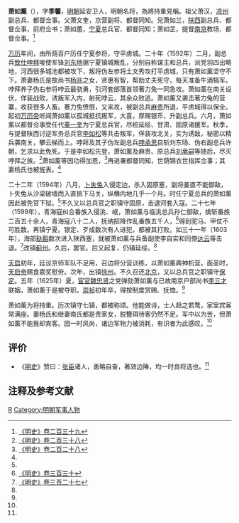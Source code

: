 {{Infobox Biography
| subject_name   = 蕭如薰
| image_name     = 
| image_size     = 
| image_caption  =
| date_of_birth  = 16世纪
| place_of_birth = [[明朝|明朝]]
| date_of_death  = 1628年
| place_of_death = [[明朝|明朝]]
| occupation     = [[明朝|明朝]]将领
}}

'''萧如薰'''（{{bd|16世纪||1628年|catIdx=X}}），字'''季馨'''，[[明朝|明朝]]延安卫人，明朝名将，為將持重見稱。祖父萧汉，[[凉州|凉州]]副总兵、都督佥事。父萧文奎，京营副将、都督同知。兄萧如兰，[[陕西|陕西]]副总兵、都督佥事，前府佥书；萧如蕙，[[宁夏|宁夏]]总兵官、都督同知；萧如芷，提督[[南京|南京]]教场、都督佥事。<ref name=MS239>[[:s:明史/卷239|《明史》卷二百三十九]]</ref>

[[万历|万历]]年间，由所荫百户历任宁夏参将，守平虏城。二十年（1592年）二月，副总兵[[致仕|致仕]][[哱拜|哱拜]]唆使军锋[[刘东旸|刘东旸]]据宁夏镇城叛乱，分别自称谋主和总兵，派党羽四出略地，河西很多城池都被攻下，叛将伪左参将土文秀攻打平虏城，只有萧如薰坚守不下。萧妻杨氏是故尚书[[杨兆|杨兆]]之女，贤惠有智，帮助丈夫死守，每天准备牛酒犒军。哱拜养子伪右参将哱云最骁勇，引河套部落首领著力兔一同急攻。萧如薰在南关设伏，佯装战败，诱叛军入内，射死哱云，其余众败逃。萧如薰又袭击著力兔的营寨，收获很多人畜。著力兔愤恨，又来攻，被副总兵[[麻贵|麻贵]]所退，平虏城得以保全。起初[[万历帝|万历帝]]听闻萧如薰以孤城抵抗叛军，大喜，厚赐银币，升副总兵。六月，萧如薰以都督佥事受任代[[董一奎|董一奎]]为宁夏总兵官，尽统延绥、甘肃、固原诸援军。秋季，与提督陕西讨逆军务总兵官[[李如松|李如松]]等共击叛军，佯装攻北关，实为诱敌，秘密以精兵袭南关，攀云梯而上。哱拜及其子伪左副总兵[[哱承恩|哱承恩]]自斩刘东旸、伪右副总兵许朝，乞求以此免死。于是李如松先登，萧如薰及麻贵、原总兵[[刘承嗣|刘承嗣]]等随后，尽灭哱拜之族。<ref name=MS238>[[:s:明史/卷238|《明史》卷二百三十八]]</ref>萧如薰等因功得加恩，<ref>[[:s:明史/卷228|《明史》卷二百二十八]]</ref>再进署都督同知，世荫锦衣世指挥佥事；其妻杨氏也被旌表。<ref name=MS239/>

二十二年（1594年）八月，[[卜失兔|卜失兔]]入侵定边，杀入固原塞，副将姜直不能御敌，卜失兔从沙梁破墙而入直抵下马关，纵横内地几乎一个月。时任宁夏总兵的萧如薰因此被免官下狱。<ref name=MS238/>不久又以总兵官之职镇守固原，击退河套入寇。二十七年（1599年），青海寇纠合番族入侵洮、岷，萧如薰与临洮总兵孙仁御敌，擒斩番族二百五十余人，青海寇八十二人，抚纳招降作乱番族五千人，<ref>[[:s:明史/卷330|《明史》卷三百三十]]</ref>得到驼马、甲仗不可胜数。再镇宁夏。银定、歹成数次有人进犯，都被其打败。如三十一年（1603年），海部[[鞑靼|鞑靼]]数次进入陕西塞，就被萧如薰与兵备副使李自实和同僚[[达云|达云]]等击退。<ref>[[:s:明史/卷327|《明史》卷三百二十七]]</ref>改镇[[蓟州|蓟州]]。久后，罢官。后又起复，仍镇延绥。<ref name=MS239/>

[[天启_(明朝)|天启]]初年，廷议京师军队不足用，召边将分营训练，以萧如薰典神机营。面圣时，[[天启帝|天启帝]]赐食嘉奖慰劳。次年，出镇[[徐州|徐州]]。不久召还[[北京|北京]]，又以总兵官之职镇守[[保定|保定]]。五年（1625年）夏，[[宦官|宦官]][[魏忠贤|魏忠贤]]之党弹劾萧如薰与已故南京户部尚书[[李三才|李三才]]联姻，萧如薰于是被夺职。[[崇祯|崇祯]]初年卒，得按制度赏赐、抚恤。<ref name=MS239/>

萧如薰为将持重。历次镇守七镇，都被称颂。他能做诗，士人趋之若鹜，家里宾客常满座。妻杨氏和继妻南氏都是贵家女，脱簪珥待客仍然不足。军中以为苦，但萧如薰不能推却宾客。因一时风尚，诸边军物力被消耗，有识者为此感叹。<ref name=MS239/>

== 评价 ==
*《[[明史|明史]]》赞曰：[[张臣|张臣]]诸人，勇略自奋，著效边陲，均一时良将选也。<ref name=MS239/>

== 注释及参考文献 ==
{{reflist}}

{{DEFAULTSORT:X}}
[[Category:萧姓|R]]
[[Category:明朝军事人物|Category:明朝军事人物]]